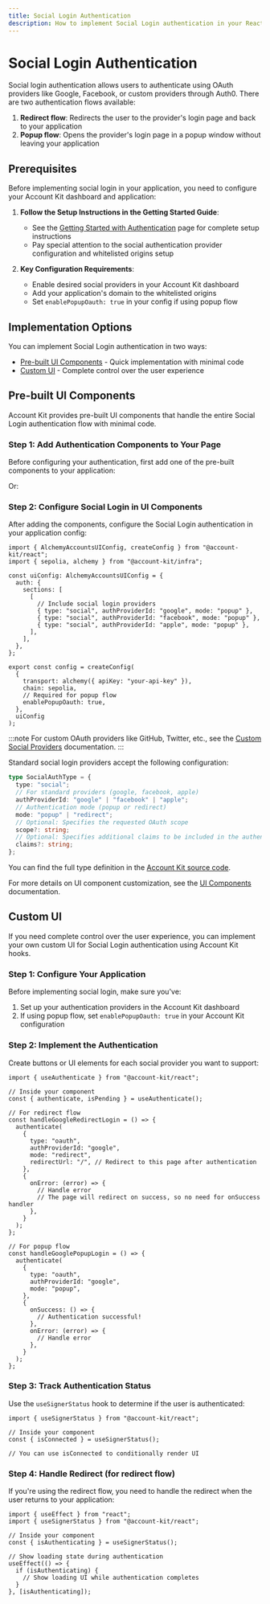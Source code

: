 ```yaml
---
title: Social Login Authentication
description: How to implement Social Login authentication in your React app
---
```



# Social Login Authentication

Social login authentication allows users to authenticate using OAuth providers like Google, Facebook, or custom providers through Auth0. There are two authentication flows available:

1. **Redirect flow**: Redirects the user to the provider's login page and back to your application
2. **Popup flow**: Opens the provider's login page in a popup window without leaving your application

## Prerequisites

Before implementing social login in your application, you need to configure your Account Kit dashboard and application:

1. **Follow the Setup Instructions in the Getting Started Guide**:

   - See the [Getting Started with Authentication](/react/getting-started#setup) page for complete setup instructions
   - Pay special attention to the social authentication provider configuration and whitelisted origins setup

2. **Key Configuration Requirements**:
   - Enable desired social providers in your Account Kit dashboard
   - Add your application's domain to the whitelisted origins
   - Set `enablePopupOauth: true` in your config if using popup flow

## Implementation Options

You can implement Social Login authentication in two ways:

- [Pre-built UI Components](#pre-built-ui-components) - Quick implementation with minimal code
- [Custom UI](#custom-ui) - Complete control over the user experience

## Pre-built UI Components

Account Kit provides pre-built UI components that handle the entire Social Login authentication flow with minimal code.

### Step 1: Add Authentication Components to Your Page

Before configuring your authentication, first add one of the pre-built components to your application:

<ModalAuthExample />

Or:

<EmbeddedAuthExample />

### Step 2: Configure Social Login in UI Components

After adding the components, configure the Social Login authentication in your application config:

```tsx twoslash
import { AlchemyAccountsUIConfig, createConfig } from "@account-kit/react";
import { sepolia, alchemy } from "@account-kit/infra";

const uiConfig: AlchemyAccountsUIConfig = {
  auth: {
    sections: [
      [
        // Include social login providers
        { type: "social", authProviderId: "google", mode: "popup" },
        { type: "social", authProviderId: "facebook", mode: "popup" },
        { type: "social", authProviderId: "apple", mode: "popup" },
      ],
    ],
  },
};

export const config = createConfig(
  {
    transport: alchemy({ apiKey: "your-api-key" }),
    chain: sepolia,
    // Required for popup flow
    enablePopupOauth: true,
  },
  uiConfig
);
```

:::note
For custom OAuth providers like GitHub, Twitter, etc., see the [Custom Social Providers](/react/login-methods/social-providers) documentation.
:::

Standard social login providers accept the following configuration:

```ts twoslash
type SocialAuthType = {
  type: "social";
  // For standard providers (google, facebook, apple)
  authProviderId: "google" | "facebook" | "apple";
  // Authentication mode (popup or redirect)
  mode: "popup" | "redirect";
  // Optional: Specifies the requested OAuth scope
  scope?: string;
  // Optional: Specifies additional claims to be included in the authentication token
  claims?: string;
};
```

You can find the full type definition in the [Account Kit source code](https://github.com/alchemyplatform/aa-sdk/blob/main/account-kit/react/src/components/auth/types.ts).

For more details on UI component customization, see the [UI Components](/react/ui-components) documentation.

## Custom UI

If you need complete control over the user experience, you can implement your own custom UI for Social Login authentication using Account Kit hooks.

### Step 1: Configure Your Application

Before implementing social login, make sure you've:

1. Set up your authentication providers in the Account Kit dashboard
2. If using popup flow, set `enablePopupOauth: true` in your Account Kit configuration

### Step 2: Implement the Authentication

Create buttons or UI elements for each social provider you want to support:

```tsx twoslash
import { useAuthenticate } from "@account-kit/react";

// Inside your component
const { authenticate, isPending } = useAuthenticate();

// For redirect flow
const handleGoogleRedirectLogin = () => {
  authenticate(
    {
      type: "oauth",
      authProviderId: "google",
      mode: "redirect",
      redirectUrl: "/", // Redirect to this page after authentication
    },
    {
      onError: (error) => {
        // Handle error
        // The page will redirect on success, so no need for onSuccess handler
      },
    }
  );
};

// For popup flow
const handleGooglePopupLogin = () => {
  authenticate(
    {
      type: "oauth",
      authProviderId: "google",
      mode: "popup",
    },
    {
      onSuccess: () => {
        // Authentication successful!
      },
      onError: (error) => {
        // Handle error
      },
    }
  );
};
```

### Step 3: Track Authentication Status

Use the `useSignerStatus` hook to determine if the user is authenticated:

```tsx twoslash
import { useSignerStatus } from "@account-kit/react";

// Inside your component
const { isConnected } = useSignerStatus();

// You can use isConnected to conditionally render UI
```

### Step 4: Handle Redirect (for redirect flow)

If you're using the redirect flow, you need to handle the redirect when the user returns to your application:

```tsx twoslash
import { useEffect } from "react";
import { useSignerStatus } from "@account-kit/react";

// Inside your component
const { isAuthenticating } = useSignerStatus();

// Show loading state during authentication
useEffect(() => {
  if (isAuthenticating) {
    // Show loading UI while authentication completes
  }
}, [isAuthenticating]);
```
